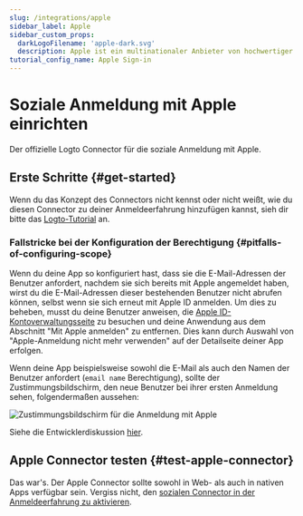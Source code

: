 ```yaml
---
slug: /integrations/apple
sidebar_label: Apple
sidebar_custom_props:
  darkLogoFilename: 'apple-dark.svg'
  description: Apple ist ein multinationaler Anbieter von hochwertiger Hardware und Software.
tutorial_config_name: Apple Sign-in
---
```




# Soziale Anmeldung mit Apple einrichten

Der offizielle Logto Connector für die soziale Anmeldung mit Apple.

<GuideTip />

## Erste Schritte \{#get-started}

Wenn du das Konzept des Connectors nicht kennst oder nicht weißt, wie du diesen Connector zu deiner Anmeldeerfahrung hinzufügen kannst, sieh dir bitte das [Logto-Tutorial](/connectors/social-connectors) an.

<Integration />

### Fallstricke bei der Konfiguration der Berechtigung \{#pitfalls-of-configuring-scope}

Wenn du deine App so konfiguriert hast, dass sie die E-Mail-Adressen der Benutzer anfordert, nachdem sie sich bereits mit Apple angemeldet haben, wirst du die E-Mail-Adressen dieser bestehenden Benutzer nicht abrufen können, selbst wenn sie sich erneut mit Apple ID anmelden. Um dies zu beheben, musst du deine Benutzer anweisen, die [Apple ID-Kontoverwaltungsseite](https://appleid.apple.com/account/manage) zu besuchen und deine Anwendung aus dem Abschnitt "Mit Apple anmelden" zu entfernen. Dies kann durch Auswahl von "Apple-Anmeldung nicht mehr verwenden" auf der Detailseite deiner App erfolgen.

Wenn deine App beispielsweise sowohl die E-Mail als auch den Namen der Benutzer anfordert (`email name` Berechtigung), sollte der Zustimmungsbildschirm, den neue Benutzer bei ihrer ersten Anmeldung sehen, folgendermaßen aussehen:

![Zustimmungsbildschirm für die Anmeldung mit Apple](./assets/sign-in-with-apple-consent-screen.png)

Siehe die Entwicklerdiskussion [hier](https://forums.developer.apple.com/forums/thread/132223).

## Apple Connector testen \{#test-apple-connector}

Das war's. Der Apple Connector sollte sowohl in Web- als auch in nativen Apps verfügbar sein. Vergiss nicht, den [sozialen Connector in der Anmeldeerfahrung zu aktivieren](/connectors/social-connectors/#enable-social-sign-in).
